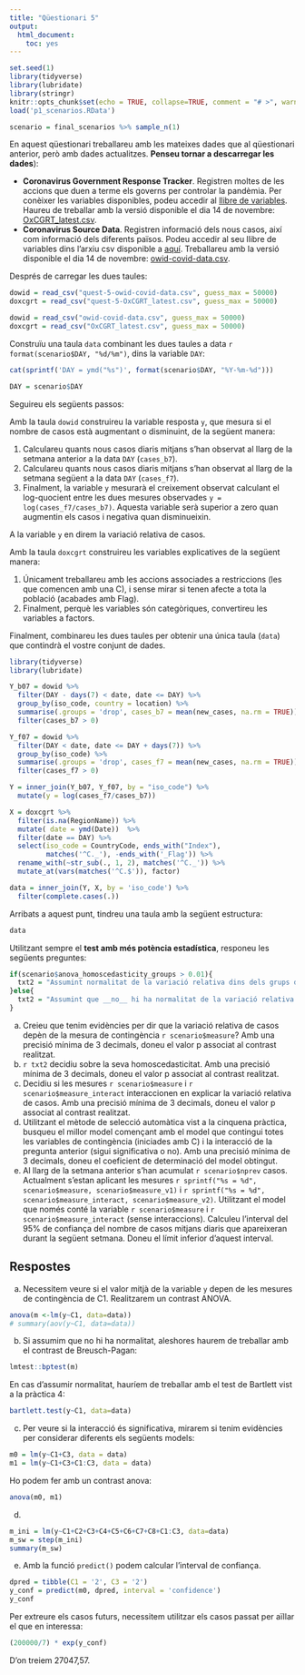 ```yaml
---
title: "Qüestionari 5"
output: 
  html_document: 
    toc: yes
---
```


```r
set.seed(1)
library(tidyverse)
library(lubridate)
library(stringr)
knitr::opts_chunk$set(echo = TRUE, collapse=TRUE, comment = "# >", warning = FALSE)
load('p1_scenarios.RData')
```

```r
scenario = final_scenarios %>% sample_n(1)
```

En aquest qüestionari treballareu amb les mateixes dades que al qüestionari anterior, però amb dades actualitzes. __Penseu tornar a descarregar les dades__):

- __Coronavirus Government Response Tracker__. Registren moltes de les accions que duen a terme els governs per controlar la pandèmia. Per conèixer les variables disponibles, podeu accedir al [llibre de variables](https://github.com/OxCGRT/covid-policy-tracker/blob/master/documentation/codebook.md). Haureu de treballar amb la versió disponible el dia 14 de novembre: [OxCGRT_latest.csv](https://raw.githubusercontent.com/OxCGRT/covid-policy-tracker/2a9f84b82f5867f92a50be2f01416a688f97e5a3/data/OxCGRT_latest.csv).
- __Coronavirus Source Data__. Registren informació dels nous casos, així com informació dels diferents països. Podeu accedir al seu llibre de variables dins l'arxiu csv disponible a [aquí](https://github.com/owid/covid-19-data/blob/master/public/data/owid-covid-codebook.csv). Treballareu amb la versió disponible el dia 14 de novembre: [owid-covid-data.csv](https://raw.githubusercontent.com/owid/covid-19-data/b798de25c1c802790414dd938c4312a95555e43e/public/data/owid-covid-data.csv).

Després de carregar les dues taules:

```r
dowid = read_csv("quest-5-owid-covid-data.csv", guess_max = 50000)
doxcgrt = read_csv("quest-5-OxCGRT_latest.csv", guess_max = 50000)
```

```r
dowid = read_csv("owid-covid-data.csv", guess_max = 50000)
doxcgrt = read_csv("OxCGRT_latest.csv", guess_max = 50000)
```

Construïu una taula `data` combinant les dues taules a data `r format(scenario$DAY, "%d/%m")`, dins la variable `DAY`:

```r
cat(sprintf('DAY = ymd("%s")', format(scenario$DAY, "%Y-%m-%d")))
```

```r
DAY = scenario$DAY
```

Seguireu els següents passos:

Amb la taula `dowid` construireu la variable resposta `y`, que mesura si el nombre de casos està augmentant o disminuint, de la següent manera:

1. Calculareu quants nous casos diaris mitjans s'han observat al llarg de la setmana anterior a la data `DAY` (`cases_b7`).
1. Calculareu quants nous casos diaris mitjans s'han observat al llarg de la setmana següent a la data `DAY` (`cases_f7`).
1. Finalment, la variable `y` mesurarà el creixement observat calculant el log-quocient entre les dues mesures observades `y = log(cases_f7/cases_b7)`. Aquesta variable serà superior a zero quan augmentin els casos i negativa quan disminueixin.

A la variable `y` en direm la variació relativa de casos.

Amb la taula `doxcgrt` construireu les variables explicatives de la següent manera:

1. Únicament treballareu amb les accions associades a restriccions (les que comencen amb una C), i sense mirar si tenen afecte a tota la població (acabades amb Flag).
1. Finalment, perquè les variables són categòriques, convertireu les variables a factors.

Finalment, combinareu les dues taules per obtenir una única taula (`data`) que contindrà el vostre conjunt de dades.

```r
library(tidyverse)
library(lubridate)

Y_b07 = dowid %>%
  filter(DAY - days(7) < date, date <= DAY) %>%
  group_by(iso_code, country = location) %>%
  summarise(.groups = 'drop', cases_b7 = mean(new_cases, na.rm = TRUE)) %>%
  filter(cases_b7 > 0)

Y_f07 = dowid %>%
  filter(DAY < date, date <= DAY + days(7)) %>%
  group_by(iso_code) %>%
  summarise(.groups = 'drop', cases_f7 = mean(new_cases, na.rm = TRUE)) %>%
  filter(cases_f7 > 0)

Y = inner_join(Y_b07, Y_f07, by = "iso_code") %>%
  mutate(y = log(cases_f7/cases_b7))

X = doxcgrt %>%
  filter(is.na(RegionName)) %>%
  mutate( date = ymd(Date))  %>%
  filter(date == DAY) %>%
  select(iso_code = CountryCode, ends_with("Index"),
         matches('^C._'), -ends_with('_Flag')) %>%
  rename_with(~str_sub(., 1, 2), matches('^C._')) %>%
  mutate_at(vars(matches('^C.$')), factor)

data = inner_join(Y, X, by = 'iso_code') %>%
  filter(complete.cases(.))
```

Arribats a aquest punt, tindreu una taula amb la següent estructura:

```r
data
```

Utilitzant sempre el __test amb més potència estadística__, responeu les següents preguntes:

```r
if(scenario$anova_homoscedasticity_groups > 0.01){
  txt2 = "Assumint normalitat de la variació relativa dins dels grups de la pregunta anterior, "
}else{
  txt2 = "Assumint que __no__ hi ha normalitat de la variació relativa dins dels grups de la pregunta anterior, "
}
```

a. Creieu que tenim evidències per dir que la variació relativa de casos depèn de la mesura de contingència `r scenario$measure`? Amb una precisió mínima de 3 decimals, doneu el valor p associat al contrast realitzat.
b. `r txt2` decidiu sobre la seva homoscedasticitat. Amb una precisió mínima de 3 decimals, doneu el valor p associat al contrast realitzat.
c. Decidiu si les mesures `r scenario$measure` i `r scenario$measure_interact` interaccionen en explicar la variació relativa de casos. Amb una precisió mínima de 3 decimals, doneu el valor p associat al contrast realitzat.
d. Utilitzant el mètode de selecció automàtica vist a la cinquena pràctica, busqueu el millor model començant amb el model que contingui totes les variables de contingència (iniciades amb C) i la interacció de la pregunta anterior (sigui significativa o no). Amb una precisió mínima de 3 decimals, doneu el coeficient de determinació del model obtingut.
e. Al llarg de la setmana anterior s'han acumulat `r scenario$nprev` casos. Actualment s'estan aplicant les mesures `r sprintf("%s = %d", scenario$measure, scenario$measure_v1)` i `r sprintf("%s = %d", scenario$measure_interact, scenario$measure_v2)`. Utilitzant el model que només conté la variable `r scenario$measure` i `r scenario$measure_interact` (sense interaccions). Calculeu l'interval del 95% de confiança  del nombre de casos mitjans diaris que apareixeran durant la següent setmana. Doneu el límit inferior d'aquest interval.

## Respostes

a. Necessitem veure si el valor mitjà de la variable `y` depen de les mesures de contingència de C1. Realitzarem un contrast ANOVA.

```r
anova(m <-lm(y~C1, data=data))
# summary(aov(y~C1, data=data))
```

b. Si assumim que no hi ha normalitat, aleshores haurem de treballar amb el contrast de Breusch-Pagan:

```r
lmtest::bptest(m)
```

En cas d'assumir normalitat, hauríem de treballar amb el test de Bartlett vist a la pràctica 4:

```r
bartlett.test(y~C1, data=data)
```

c. Per veure si la interacció és significativa, mirarem si tenim evidències per considerar diferents els següents models:

```r
m0 = lm(y~C1+C3, data = data)
m1 = lm(y~C1+C3+C1:C3, data = data)
```

Ho podem fer amb un contrast anova:

```r
anova(m0, m1)
```

d.

```r
m_ini = lm(y~C1+C2+C3+C4+C5+C6+C7+C8+C1:C3, data=data)
m_sw = step(m_ini)
summary(m_sw)
```

e. Amb la funció `predict()` podem calcular l'interval de confiança.

```r
dpred = tibble(C1 = '2', C3 = '2')
y_conf = predict(m0, dpred, interval = 'confidence')
y_conf
```

Per extreure els casos futurs, necessitem utilitzar els casos passat per aïllar el que en interessa:

```r
(200000/7) * exp(y_conf)
```

D'on treiem 27047,57.



